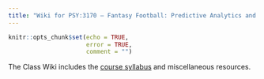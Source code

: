 ```yaml
---
title: "Wiki for PSY:3170 – Fantasy Football: Predictive Analytics and Empiricism (Fall 2025)"
---
```


```r
knitr::opts_chunk$set(echo = TRUE,
                      error = TRUE,
                      comment = "")
```

The Class Wiki includes the [course syllabus](syllabus.html) and miscellaneous resources.
